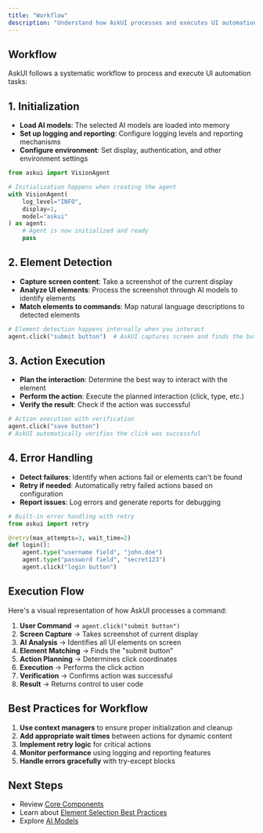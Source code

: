 ```yaml
---
title: "Workflow"
description: "Understand how AskUI processes and executes UI automation tasks"
---
```


## Workflow

AskUI follows a systematic workflow to process and execute UI automation tasks:

## 1. Initialization

- **Load AI models**: The selected AI models are loaded into memory
- **Set up logging and reporting**: Configure logging levels and reporting mechanisms
- **Configure environment**: Set display, authentication, and other environment settings

```python
from askui import VisionAgent

# Initialization happens when creating the agent
with VisionAgent(
    log_level="INFO",
    display=1,
    model="askui"
) as agent:
    # Agent is now initialized and ready
    pass
```

## 2. Element Detection

- **Capture screen content**: Take a screenshot of the current display
- **Analyze UI elements**: Process the screenshot through AI models to identify elements
- **Match elements to commands**: Map natural language descriptions to detected elements

```python
# Element detection happens internally when you interact
agent.click("submit button")  # AskUI captures screen and finds the button
```

## 3. Action Execution

- **Plan the interaction**: Determine the best way to interact with the element
- **Perform the action**: Execute the planned interaction (click, type, etc.)
- **Verify the result**: Check if the action was successful

```python
# Action execution with verification
agent.click("save button")
# AskUI automatically verifies the click was successful
```

## 4. Error Handling

- **Detect failures**: Identify when actions fail or elements can't be found
- **Retry if needed**: Automatically retry failed actions based on configuration
- **Report issues**: Log errors and generate reports for debugging

```python
# Built-in error handling with retry
from askui import retry

@retry(max_attempts=3, wait_time=2)
def login():
    agent.type("username field", "john.doe")
    agent.type("password field", "secret123")
    agent.click("login button")
```

## Execution Flow

Here's a visual representation of how AskUI processes a command:

1. **User Command** → `agent.click("submit button")`
2. **Screen Capture** → Takes screenshot of current display
3. **AI Analysis** → Identifies all UI elements on screen
4. **Element Matching** → Finds the "submit button"
5. **Action Planning** → Determines click coordinates
6. **Execution** → Performs the click action
7. **Verification** → Confirms action was successful
8. **Result** → Returns control to user code

## Best Practices for Workflow

1. **Use context managers** to ensure proper initialization and cleanup
2. **Add appropriate wait times** between actions for dynamic content
3. **Implement retry logic** for critical actions
4. **Monitor performance** using logging and reporting features
5. **Handle errors gracefully** with try-except blocks

## Next Steps

- Review [Core Components](/03-explanation/01-foundations/02-core-components)
- Learn about [Element Selection Best Practices](/03-explanation/02-best-practices/01-element-selection/01-element-selection)
- Explore [AI Models](/03-explanation/03-ai-models/01-grounding-models)